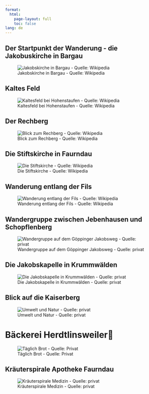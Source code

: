 ```yaml
---
format: 
  html:
    page-layout: full
    toc: false
lang: de
---
```

## Der Startpunkt der Wanderung - die Jakobuskirche in Bargau
![Jakobskirche in Bargau - Quelle: Wikipedia](images/2015_Kirche_St._Jakobus_Bargau.jpg)

## Kaltes Feld
![Kaltesfeld bei Hohenstaufen  - Quelle: Wikipedia](images/Kaltesfeld2.jpg)

## Der Rechberg
![Blick zum Rechberg - Quelle: Wikipedia](https://upload.wikimedia.org/wikipedia/commons/thumb/b/b3/Rechberg_20070801.jpg/1920px-Rechberg_20070801.jpg)

## Die Stiftskirche in Faurndau
![Die Stiftskirche - Quelle: Wikipedia](images/Stiftskirche.jpg)

## Wanderung entlang der Fils
![Wanderung entlang der Fils - Quelle: Wikipedia](https://upload.wikimedia.org/wikipedia/commons/d/d5/Die_Fils_in_G%C3%B6ppingen%3B_Raue_Rampe_und_Tiroler_Wehr.jpg)

## Wandergruppe zwischen Jebenhausen und Schopflenberg
![Wandergruppe auf dem Göppinger Jakobsweg - Quelle: privat](images/1.jpg)

## Die Jakobskapelle in Krummwälden
![Die Jakobskapelle in Krummwälden - Quelle: privat](images/2.jpg)

## Blick auf die Kaiserberg
![Umwelt und Natur - Quelle: privat](images/3.jpg)

# Bäckerei Herdtlinsweiler 
![Täglich Brot - Quelle: Privat](images/4.jpg)

## Kräuterspirale Apotheke Faurndau
![Kräuterspirale Medizin - Quelle: privat](images/5.jpg)
